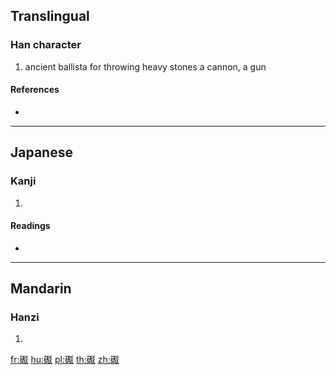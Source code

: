 {{character info/new}}
==Translingual==

===Han character===
{{Han char|rn=112|rad=石|as=14|sn=19|four=|canj=MRSFK,XMRSF}}

# ancient ballista for throwing heavy stones a cannon, a gun

====References====
* {{Han ref|kx=0838.051|dkj=24552|hdz=42460.150|uh=791F|ud=31007}}

----

==Japanese==

===Kanji===
{{ja-kanji|grade=|rs=石14}}

# {{defn|lang=ja|sort=石14}}

====Readings====
* {{ja-readings|on=[[ほう]] (hō)|kun=[[いしはじき]] (ishihajiki)|nanori=}}

----

==Mandarin==

===Hanzi===
{{cmn-hanzi|pin=[[pào]] ([[pao4]])|wg=p'ao<sup>4</sup>}}

# {{defn|lang=cmn|sort=石14}}

[[fr:礟]]
[[hu:礟]]
[[pl:礟]]
[[th:礟]]
[[zh:礟]]